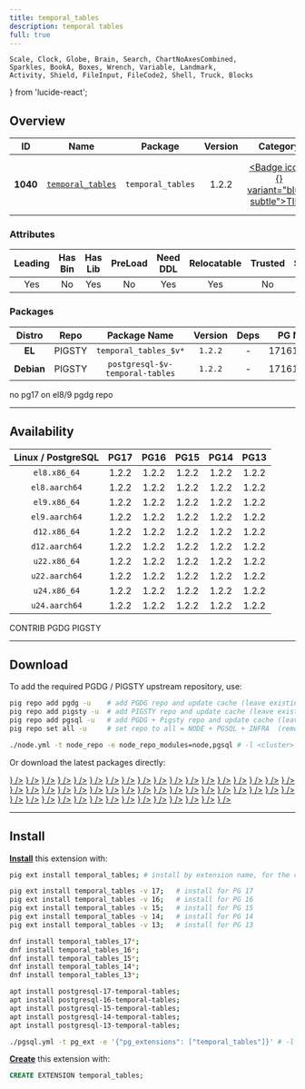 ```yaml
---
title: temporal_tables
description: temporal tables
full: true
---
```


    Scale, Clock, Globe, Brain, Search, ChartNoAxesCombined,
    Sparkles, BookA, Boxes, Wrench, Variable, Landmark,
    Activity, Shield, FileInput, FileCode2, Shell, Truck, Blocks
} from 'lucide-react';

## Overview

| <TooltipIconButton tooltip="Extension unique identifier" side="top">ID</TooltipIconButton> | <TooltipIconButton tooltip="Extension name" side="top">Name</TooltipIconButton> | <TooltipIconButton tooltip="Package name for installation" side="top">Package</TooltipIconButton> | <TooltipIconButton tooltip="Latest available extension version" side="top">Version</TooltipIconButton> | <TooltipIconButton tooltip="Extension category" side="top">Category</TooltipIconButton> | <TooltipIconButton tooltip="Open source license" side="top">License</TooltipIconButton> | <TooltipIconButton tooltip="Programming language" side="top">Lang</TooltipIconButton> |
|:--------:|:--------:|:----------:|:--------------:|:---------------------------------------:|:------------------------------------------------------:|:----:|
| **1040** | [`temporal_tables`](https://pgxn.org/dist/temporal_tables/) | `temporal_tables` | 1.2.2 | <a href="/ext/time" className="no-underline"><Badge icon={<Clock />} variant="blue-subtle">TIME</Badge></a> | <a href="/ext/list/license#bsd-2-clause" className="no-underline"><Badge icon={<Scale />} variant="blue-subtle">BSD 2-Clause</Badge></a> | <a href="/ext/list/lang#c"><Badge icon={<FileCode2 />} variant="blue-subtle">C</Badge></a> |

### Attributes

| <TooltipIconButton tooltip="The Primary Leading extension in the Package" side="top">Leading</TooltipIconButton> | <TooltipIconButton tooltip="Contains binary utils" side="top">Has Bin</TooltipIconButton> | <TooltipIconButton tooltip="Contains .so shared library files" side="top">Has Lib</TooltipIconButton> | <TooltipIconButton tooltip="Requires preloading via shared_preload_libraries" side="top">PreLoad</TooltipIconButton> | <TooltipIconButton tooltip="Requires CREATE EXTENSION DDL command" side="top">Need DDL</TooltipIconButton> | <TooltipIconButton tooltip="Can be installed in any schema" side="top">Relocatable</TooltipIconButton> | <TooltipIconButton tooltip="Can be created by non-superuser" side="top">Trusted</TooltipIconButton> | <TooltipIconButton tooltip="Schemas used by this extension" side="top">Schemas</TooltipIconButton> |
|:-------:|:-------:|:-------:|:-------:|:--------:|:-----------:|:-------:|:-------:|
| Yes | No | Yes | No | Yes | Yes | No | - |

### Packages

| <TooltipIconButton tooltip="Linux distribution family, EL or Debian" side="top">Distro</TooltipIconButton> | <TooltipIconButton tooltip="Package repository" side="top">Repo</TooltipIconButton> | <TooltipIconButton tooltip="The RPM/DEB Package Name Pattern (replace $v with real pg major)" side="top">Package Name</TooltipIconButton> | <TooltipIconButton tooltip="Latest package version" side="top">Version</TooltipIconButton> | <TooltipIconButton tooltip="RPM/DEB Package dependencies" side="top">Deps</TooltipIconButton> | <TooltipIconButton tooltip="Available in these PostgreSQL Major Versions" side="top">PG Major</TooltipIconButton> |
|:----------:|:--------:|:------------------------:|:-----------:|:------------:|:------------------:|
|   **EL**   | <Badge variant="amber-subtle"><span className="font-bold">PIGSTY</span></Badge> | `temporal_tables_$v*` | `1.2.2` | - | <Badge variant="green-subtle">17</Badge><Badge variant="green-subtle">16</Badge><Badge variant="green-subtle">15</Badge><Badge variant="green-subtle">14</Badge><Badge variant="green-subtle">13</Badge> |
| **Debian** | <Badge variant="amber-subtle"><span className="font-bold">PIGSTY</span></Badge> | `postgresql-$v-temporal-tables` | `1.2.2` | - | <Badge variant="green-subtle">17</Badge><Badge variant="green-subtle">16</Badge><Badge variant="green-subtle">15</Badge><Badge variant="green-subtle">14</Badge><Badge variant="green-subtle">13</Badge> |


<Callout title="Comments" type="info">
    no pg17 on el8/9 pgdg repo
</Callout>


------

## Availability

| <TooltipIconButton tooltip="Linux Distro Arch / PostgreSQL Major Version" side="top">Linux / PostgreSQL </TooltipIconButton> | **PG17** | **PG16** | **PG15** | **PG14** | **PG13** |
|:-----:|:-----:|:-----:|:-----:|:-----:|:-----:|
| `el8.x86_64` | <Badge variant="amber-subtle">1.2.2</Badge> | <Badge variant="blue-subtle">1.2.2</Badge> | <Badge variant="blue-subtle">1.2.2</Badge> | <Badge variant="blue-subtle">1.2.2</Badge> | <Badge variant="blue-subtle">1.2.2</Badge> |
| `el8.aarch64` | <Badge variant="amber-subtle">1.2.2</Badge> | <Badge variant="blue-subtle">1.2.2</Badge> | <Badge variant="blue-subtle">1.2.2</Badge> | <Badge variant="blue-subtle">1.2.2</Badge> | <Badge variant="blue-subtle">1.2.2</Badge> |
| `el9.x86_64` | <Badge variant="blue-subtle">1.2.2</Badge> | <Badge variant="amber-subtle">1.2.2</Badge> | <Badge variant="amber-subtle">1.2.2</Badge> | <Badge variant="amber-subtle">1.2.2</Badge> | <Badge variant="amber-subtle">1.2.2</Badge> |
| `el9.aarch64` | <Badge variant="blue-subtle">1.2.2</Badge> | <Badge variant="amber-subtle">1.2.2</Badge> | <Badge variant="amber-subtle">1.2.2</Badge> | <Badge variant="amber-subtle">1.2.2</Badge> | <Badge variant="amber-subtle">1.2.2</Badge> |
| `d12.x86_64` | <Badge variant="amber-subtle">1.2.2</Badge> | <Badge variant="amber-subtle">1.2.2</Badge> | <Badge variant="amber-subtle">1.2.2</Badge> | <Badge variant="amber-subtle">1.2.2</Badge> | <Badge variant="amber-subtle">1.2.2</Badge> |
| `d12.aarch64` | <Badge variant="amber-subtle">1.2.2</Badge> | <Badge variant="amber-subtle">1.2.2</Badge> | <Badge variant="amber-subtle">1.2.2</Badge> | <Badge variant="amber-subtle">1.2.2</Badge> | <Badge variant="amber-subtle">1.2.2</Badge> |
| `u22.x86_64` | <Badge variant="amber-subtle">1.2.2</Badge> | <Badge variant="amber-subtle">1.2.2</Badge> | <Badge variant="amber-subtle">1.2.2</Badge> | <Badge variant="amber-subtle">1.2.2</Badge> | <Badge variant="amber-subtle">1.2.2</Badge> |
| `u22.aarch64` | <Badge variant="amber-subtle">1.2.2</Badge> | <Badge variant="amber-subtle">1.2.2</Badge> | <Badge variant="amber-subtle">1.2.2</Badge> | <Badge variant="amber-subtle">1.2.2</Badge> | <Badge variant="amber-subtle">1.2.2</Badge> |
| `u24.x86_64` | <Badge variant="amber-subtle">1.2.2</Badge> | <Badge variant="amber-subtle">1.2.2</Badge> | <Badge variant="amber-subtle">1.2.2</Badge> | <Badge variant="amber-subtle">1.2.2</Badge> | <Badge variant="amber-subtle">1.2.2</Badge> |
| `u24.aarch64` | <Badge variant="amber-subtle">1.2.2</Badge> | <Badge variant="amber-subtle">1.2.2</Badge> | <Badge variant="amber-subtle">1.2.2</Badge> | <Badge variant="amber-subtle">1.2.2</Badge> | <Badge variant="amber-subtle">1.2.2</Badge> |

<Badge variant="green-subtle"><span className="font-black">CONTRIB</span></Badge> <Badge variant="blue-subtle"><span className="font-black">PGDG</span></Badge> <Badge variant="amber-subtle"><span className="font-black">PIGSTY</span></Badge>

------

## Download

To add the required PGDG / PIGSTY upstream repository, use:

```bash tab="pig"
pig repo add pgdg -u    # add PGDG repo and update cache (leave existing repos)
pig repo add pigsty -u  # add PIGSTY repo and update cache (leave existing repos)
pig repo add pgsql -u   # add PGDG + Pigsty repo and update cache (leave existing repos)
pig repo set all -u     # set repo to all = NODE + PGSQL + INFRA  (remove existing repos)
```
```bash tab="pigsty"
./node.yml -t node_repo -e node_repo_modules=node,pgsql # -l <cluster>
```

Or download the latest packages directly:

<Files>
    <Folder name="el8.x86_64">
        <a href="https://repo.pigsty.io/yum/pgsql/el8.x86_64/temporal_tables_17-1.2.2-1PIGSTY.el8.x86_64.rpm"><File name="temporal_tables_17-1.2.2-1PIGSTY.el8.x86_64.rpm" icon={<Package className="text-emerald-500" />} /></a>
        <a href="https://download.postgresql.org/pub/repos/yum/16/redhat/rhel-8-x86_64/temporal_tables_16-1.2.2-2PGDG.rhel8.x86_64.rpm"><File name="temporal_tables_16-1.2.2-2PGDG.rhel8.x86_64.rpm" icon={<Package className="text-emerald-500" />} /></a>
        <a href="https://download.postgresql.org/pub/repos/yum/15/redhat/rhel-8-x86_64/temporal_tables_15-1.2.2-2PGDG.rhel8.x86_64.rpm"><File name="temporal_tables_15-1.2.2-2PGDG.rhel8.x86_64.rpm" icon={<Package className="text-emerald-500" />} /></a>
        <a href="https://download.postgresql.org/pub/repos/yum/14/redhat/rhel-8-x86_64/temporal_tables_14-1.2.2-2PGDG.rhel8.x86_64.rpm"><File name="temporal_tables_14-1.2.2-2PGDG.rhel8.x86_64.rpm" icon={<Package className="text-emerald-500" />} /></a>
        <a href="https://download.postgresql.org/pub/repos/yum/13/redhat/rhel-8-x86_64/temporal_tables_13-1.2.2-2PGDG.rhel8.x86_64.rpm"><File name="temporal_tables_13-1.2.2-2PGDG.rhel8.x86_64.rpm" icon={<Package className="text-emerald-500" />} /></a>
    </Folder>
    <Folder name="el8.aarch64">
        <a href="https://repo.pigsty.io/yum/pgsql/el8.aarch64/temporal_tables_17-1.2.2-1PIGSTY.el8.aarch64.rpm"><File name="temporal_tables_17-1.2.2-1PIGSTY.el8.aarch64.rpm" icon={<Package className="text-orange-500" />} /></a>
        <a href="https://download.postgresql.org/pub/repos/yum/16/redhat/rhel-8-aarch64/temporal_tables_16-1.2.2-2PGDG.rhel8.aarch64.rpm"><File name="temporal_tables_16-1.2.2-2PGDG.rhel8.aarch64.rpm" icon={<Package className="text-orange-500" />} /></a>
        <a href="https://download.postgresql.org/pub/repos/yum/15/redhat/rhel-8-aarch64/temporal_tables_15-1.2.2-2PGDG.rhel8.aarch64.rpm"><File name="temporal_tables_15-1.2.2-2PGDG.rhel8.aarch64.rpm" icon={<Package className="text-orange-500" />} /></a>
        <a href="https://download.postgresql.org/pub/repos/yum/14/redhat/rhel-8-aarch64/temporal_tables_14-1.2.2-2PGDG.rhel8.aarch64.rpm"><File name="temporal_tables_14-1.2.2-2PGDG.rhel8.aarch64.rpm" icon={<Package className="text-orange-500" />} /></a>
        <a href="https://download.postgresql.org/pub/repos/yum/13/redhat/rhel-8-aarch64/temporal_tables_13-1.2.2-2PGDG.rhel8.aarch64.rpm"><File name="temporal_tables_13-1.2.2-2PGDG.rhel8.aarch64.rpm" icon={<Package className="text-orange-500" />} /></a>
    </Folder>
    <Folder name="el9.x86_64">
        <a href="https://download.postgresql.org/pub/repos/yum/17/redhat/rhel-9-x86_64/temporal_tables_17-1.2.2-4PGDG.rhel9.x86_64.rpm"><File name="temporal_tables_17-1.2.2-4PGDG.rhel9.x86_64.rpm" icon={<Package className="text-emerald-500" />} /></a>
        <a href="https://repo.pigsty.io/yum/pgsql/el9.x86_64/temporal_tables_16-1.2.2-1PIGSTY.el9.x86_64.rpm"><File name="temporal_tables_16-1.2.2-1PIGSTY.el9.x86_64.rpm" icon={<Package className="text-emerald-500" />} /></a>
        <a href="https://repo.pigsty.io/yum/pgsql/el9.x86_64/temporal_tables_15-1.2.2-1PIGSTY.el9.x86_64.rpm"><File name="temporal_tables_15-1.2.2-1PIGSTY.el9.x86_64.rpm" icon={<Package className="text-emerald-500" />} /></a>
        <a href="https://repo.pigsty.io/yum/pgsql/el9.x86_64/temporal_tables_14-1.2.2-1PIGSTY.el9.x86_64.rpm"><File name="temporal_tables_14-1.2.2-1PIGSTY.el9.x86_64.rpm" icon={<Package className="text-emerald-500" />} /></a>
        <a href="https://repo.pigsty.io/yum/pgsql/el9.x86_64/temporal_tables_13-1.2.2-1PIGSTY.el9.x86_64.rpm"><File name="temporal_tables_13-1.2.2-1PIGSTY.el9.x86_64.rpm" icon={<Package className="text-emerald-500" />} /></a>
    </Folder>
    <Folder name="el9.aarch64">
        <a href="https://download.postgresql.org/pub/repos/yum/17/redhat/rhel-9-aarch64/temporal_tables_17-1.2.2-4PGDG.rhel9.aarch64.rpm"><File name="temporal_tables_17-1.2.2-4PGDG.rhel9.aarch64.rpm" icon={<Package className="text-orange-500" />} /></a>
        <a href="https://repo.pigsty.io/yum/pgsql/el9.aarch64/temporal_tables_16-1.2.2-1PIGSTY.el9.aarch64.rpm"><File name="temporal_tables_16-1.2.2-1PIGSTY.el9.aarch64.rpm" icon={<Package className="text-orange-500" />} /></a>
        <a href="https://repo.pigsty.io/yum/pgsql/el9.aarch64/temporal_tables_15-1.2.2-1PIGSTY.el9.aarch64.rpm"><File name="temporal_tables_15-1.2.2-1PIGSTY.el9.aarch64.rpm" icon={<Package className="text-orange-500" />} /></a>
        <a href="https://repo.pigsty.io/yum/pgsql/el9.aarch64/temporal_tables_14-1.2.2-1PIGSTY.el9.aarch64.rpm"><File name="temporal_tables_14-1.2.2-1PIGSTY.el9.aarch64.rpm" icon={<Package className="text-orange-500" />} /></a>
        <a href="https://repo.pigsty.io/yum/pgsql/el9.aarch64/temporal_tables_13-1.2.2-1PIGSTY.el9.aarch64.rpm"><File name="temporal_tables_13-1.2.2-1PIGSTY.el9.aarch64.rpm" icon={<Package className="text-orange-500" />} /></a>
    </Folder>
    <Folder name="d12.x86_64">
        <a href="https://repo.pigsty.io/apt/pgsql/bookworm/pool/main/t/temporal-tables/postgresql-17-temporal-tables_1.2.2-1PIGSTY~bookworm_amd64.deb"><File name="postgresql-17-temporal-tables_1.2.2-1PIGSTY~bookworm_amd64.deb" icon={<Box className="text-emerald-500" />} /></a>
        <a href="https://repo.pigsty.io/apt/pgsql/bookworm/pool/main/t/temporal-tables/postgresql-16-temporal-tables_1.2.2-1PIGSTY~bookworm_amd64.deb"><File name="postgresql-16-temporal-tables_1.2.2-1PIGSTY~bookworm_amd64.deb" icon={<Box className="text-emerald-500" />} /></a>
        <a href="https://repo.pigsty.io/apt/pgsql/bookworm/pool/main/t/temporal-tables/postgresql-15-temporal-tables_1.2.2-1PIGSTY~bookworm_amd64.deb"><File name="postgresql-15-temporal-tables_1.2.2-1PIGSTY~bookworm_amd64.deb" icon={<Box className="text-emerald-500" />} /></a>
        <a href="https://repo.pigsty.io/apt/pgsql/bookworm/pool/main/t/temporal-tables/postgresql-14-temporal-tables_1.2.2-1PIGSTY~bookworm_amd64.deb"><File name="postgresql-14-temporal-tables_1.2.2-1PIGSTY~bookworm_amd64.deb" icon={<Box className="text-emerald-500" />} /></a>
        <a href="https://repo.pigsty.io/apt/pgsql/bookworm/pool/main/t/temporal-tables/postgresql-13-temporal-tables_1.2.2-1PIGSTY~bookworm_amd64.deb"><File name="postgresql-13-temporal-tables_1.2.2-1PIGSTY~bookworm_amd64.deb" icon={<Box className="text-emerald-500" />} /></a>
    </Folder>
    <Folder name="d12.aarch64">
        <a href="https://repo.pigsty.io/apt/pgsql/bookworm/pool/main/t/temporal-tables/postgresql-17-temporal-tables_1.2.2-1PIGSTY~bookworm_arm64.deb"><File name="postgresql-17-temporal-tables_1.2.2-1PIGSTY~bookworm_arm64.deb" icon={<Box className="text-orange-500" />} /></a>
        <a href="https://repo.pigsty.io/apt/pgsql/bookworm/pool/main/t/temporal-tables/postgresql-16-temporal-tables_1.2.2-1PIGSTY~bookworm_arm64.deb"><File name="postgresql-16-temporal-tables_1.2.2-1PIGSTY~bookworm_arm64.deb" icon={<Box className="text-orange-500" />} /></a>
        <a href="https://repo.pigsty.io/apt/pgsql/bookworm/pool/main/t/temporal-tables/postgresql-15-temporal-tables_1.2.2-1PIGSTY~bookworm_arm64.deb"><File name="postgresql-15-temporal-tables_1.2.2-1PIGSTY~bookworm_arm64.deb" icon={<Box className="text-orange-500" />} /></a>
        <a href="https://repo.pigsty.io/apt/pgsql/bookworm/pool/main/t/temporal-tables/postgresql-14-temporal-tables_1.2.2-1PIGSTY~bookworm_arm64.deb"><File name="postgresql-14-temporal-tables_1.2.2-1PIGSTY~bookworm_arm64.deb" icon={<Box className="text-orange-500" />} /></a>
        <a href="https://repo.pigsty.io/apt/pgsql/bookworm/pool/main/t/temporal-tables/postgresql-13-temporal-tables_1.2.2-1PIGSTY~bookworm_arm64.deb"><File name="postgresql-13-temporal-tables_1.2.2-1PIGSTY~bookworm_arm64.deb" icon={<Box className="text-orange-500" />} /></a>
    </Folder>
    <Folder name="u22.x86_64">
        <a href="https://repo.pigsty.io/apt/pgsql/jammy/pool/main/t/temporal-tables/postgresql-17-temporal-tables_1.2.2-1PIGSTY~jammy_amd64.deb"><File name="postgresql-17-temporal-tables_1.2.2-1PIGSTY~jammy_amd64.deb" icon={<Box className="text-emerald-500" />} /></a>
        <a href="https://repo.pigsty.io/apt/pgsql/jammy/pool/main/t/temporal-tables/postgresql-16-temporal-tables_1.2.2-1PIGSTY~jammy_amd64.deb"><File name="postgresql-16-temporal-tables_1.2.2-1PIGSTY~jammy_amd64.deb" icon={<Box className="text-emerald-500" />} /></a>
        <a href="https://repo.pigsty.io/apt/pgsql/jammy/pool/main/t/temporal-tables/postgresql-15-temporal-tables_1.2.2-1PIGSTY~jammy_amd64.deb"><File name="postgresql-15-temporal-tables_1.2.2-1PIGSTY~jammy_amd64.deb" icon={<Box className="text-emerald-500" />} /></a>
        <a href="https://repo.pigsty.io/apt/pgsql/jammy/pool/main/t/temporal-tables/postgresql-14-temporal-tables_1.2.2-1PIGSTY~jammy_amd64.deb"><File name="postgresql-14-temporal-tables_1.2.2-1PIGSTY~jammy_amd64.deb" icon={<Box className="text-emerald-500" />} /></a>
        <a href="https://repo.pigsty.io/apt/pgsql/jammy/pool/main/t/temporal-tables/postgresql-13-temporal-tables_1.2.2-1PIGSTY~jammy_amd64.deb"><File name="postgresql-13-temporal-tables_1.2.2-1PIGSTY~jammy_amd64.deb" icon={<Box className="text-emerald-500" />} /></a>
    </Folder>
    <Folder name="u22.aarch64">
        <a href="https://repo.pigsty.io/apt/pgsql/jammy/pool/main/t/temporal-tables/postgresql-17-temporal-tables_1.2.2-1PIGSTY~jammy_arm64.deb"><File name="postgresql-17-temporal-tables_1.2.2-1PIGSTY~jammy_arm64.deb" icon={<Box className="text-orange-500" />} /></a>
        <a href="https://repo.pigsty.io/apt/pgsql/jammy/pool/main/t/temporal-tables/postgresql-16-temporal-tables_1.2.2-1PIGSTY~jammy_arm64.deb"><File name="postgresql-16-temporal-tables_1.2.2-1PIGSTY~jammy_arm64.deb" icon={<Box className="text-orange-500" />} /></a>
        <a href="https://repo.pigsty.io/apt/pgsql/jammy/pool/main/t/temporal-tables/postgresql-15-temporal-tables_1.2.2-1PIGSTY~jammy_arm64.deb"><File name="postgresql-15-temporal-tables_1.2.2-1PIGSTY~jammy_arm64.deb" icon={<Box className="text-orange-500" />} /></a>
        <a href="https://repo.pigsty.io/apt/pgsql/jammy/pool/main/t/temporal-tables/postgresql-14-temporal-tables_1.2.2-1PIGSTY~jammy_arm64.deb"><File name="postgresql-14-temporal-tables_1.2.2-1PIGSTY~jammy_arm64.deb" icon={<Box className="text-orange-500" />} /></a>
        <a href="https://repo.pigsty.io/apt/pgsql/jammy/pool/main/t/temporal-tables/postgresql-13-temporal-tables_1.2.2-1PIGSTY~jammy_arm64.deb"><File name="postgresql-13-temporal-tables_1.2.2-1PIGSTY~jammy_arm64.deb" icon={<Box className="text-orange-500" />} /></a>
    </Folder>
    <Folder name="u24.x86_64">
        <a href="https://repo.pigsty.io/apt/pgsql/noble/pool/main/t/temporal-tables/postgresql-17-temporal-tables_1.2.2-1PIGSTY~noble_amd64.deb"><File name="postgresql-17-temporal-tables_1.2.2-1PIGSTY~noble_amd64.deb" icon={<Box className="text-emerald-500" />} /></a>
        <a href="https://repo.pigsty.io/apt/pgsql/noble/pool/main/t/temporal-tables/postgresql-16-temporal-tables_1.2.2-1PIGSTY~noble_amd64.deb"><File name="postgresql-16-temporal-tables_1.2.2-1PIGSTY~noble_amd64.deb" icon={<Box className="text-emerald-500" />} /></a>
        <a href="https://repo.pigsty.io/apt/pgsql/noble/pool/main/t/temporal-tables/postgresql-15-temporal-tables_1.2.2-1PIGSTY~noble_amd64.deb"><File name="postgresql-15-temporal-tables_1.2.2-1PIGSTY~noble_amd64.deb" icon={<Box className="text-emerald-500" />} /></a>
        <a href="https://repo.pigsty.io/apt/pgsql/noble/pool/main/t/temporal-tables/postgresql-14-temporal-tables_1.2.2-1PIGSTY~noble_amd64.deb"><File name="postgresql-14-temporal-tables_1.2.2-1PIGSTY~noble_amd64.deb" icon={<Box className="text-emerald-500" />} /></a>
        <a href="https://repo.pigsty.io/apt/pgsql/noble/pool/main/t/temporal-tables/postgresql-13-temporal-tables_1.2.2-1PIGSTY~noble_amd64.deb"><File name="postgresql-13-temporal-tables_1.2.2-1PIGSTY~noble_amd64.deb" icon={<Box className="text-emerald-500" />} /></a>
    </Folder>
    <Folder name="u24.aarch64">
        <a href="https://repo.pigsty.io/apt/pgsql/noble/pool/main/t/temporal-tables/postgresql-17-temporal-tables_1.2.2-1PIGSTY~noble_arm64.deb"><File name="postgresql-17-temporal-tables_1.2.2-1PIGSTY~noble_arm64.deb" icon={<Box className="text-orange-500" />} /></a>
        <a href="https://repo.pigsty.io/apt/pgsql/noble/pool/main/t/temporal-tables/postgresql-16-temporal-tables_1.2.2-1PIGSTY~noble_arm64.deb"><File name="postgresql-16-temporal-tables_1.2.2-1PIGSTY~noble_arm64.deb" icon={<Box className="text-orange-500" />} /></a>
        <a href="https://repo.pigsty.io/apt/pgsql/noble/pool/main/t/temporal-tables/postgresql-15-temporal-tables_1.2.2-1PIGSTY~noble_arm64.deb"><File name="postgresql-15-temporal-tables_1.2.2-1PIGSTY~noble_arm64.deb" icon={<Box className="text-orange-500" />} /></a>
        <a href="https://repo.pigsty.io/apt/pgsql/noble/pool/main/t/temporal-tables/postgresql-14-temporal-tables_1.2.2-1PIGSTY~noble_arm64.deb"><File name="postgresql-14-temporal-tables_1.2.2-1PIGSTY~noble_arm64.deb" icon={<Box className="text-orange-500" />} /></a>
        <a href="https://repo.pigsty.io/apt/pgsql/noble/pool/main/t/temporal-tables/postgresql-13-temporal-tables_1.2.2-1PIGSTY~noble_arm64.deb"><File name="postgresql-13-temporal-tables_1.2.2-1PIGSTY~noble_arm64.deb" icon={<Box className="text-orange-500" />} /></a>
    </Folder>
</Files>

------

## Install

[**Install**](/docs/pgsql/extension/install) this extension with:

```bash tab="pig"
pig ext install temporal_tables; # install by extension name, for the current active PG version

pig ext install temporal_tables -v 17;   # install for PG 17
pig ext install temporal_tables -v 16;   # install for PG 16
pig ext install temporal_tables -v 15;   # install for PG 15
pig ext install temporal_tables -v 14;   # install for PG 14
pig ext install temporal_tables -v 13;   # install for PG 13
```
```bash tab="yum" 
dnf install temporal_tables_17*;
dnf install temporal_tables_16*;
dnf install temporal_tables_15*;
dnf install temporal_tables_14*;
dnf install temporal_tables_13*;
```
```bash tab="apt" 
apt install postgresql-17-temporal-tables;
apt install postgresql-16-temporal-tables;
apt install postgresql-15-temporal-tables;
apt install postgresql-14-temporal-tables;
apt install postgresql-13-temporal-tables;
```
```bash tab="ansible"
./pgsql.yml -t pg_ext -e '{"pg_extensions": ["temporal_tables"]}' # -l <cls>
```

[**Create**](/docs/pgsql/extension/create) this extension with:

```sql
CREATE EXTENSION temporal_tables;
```



